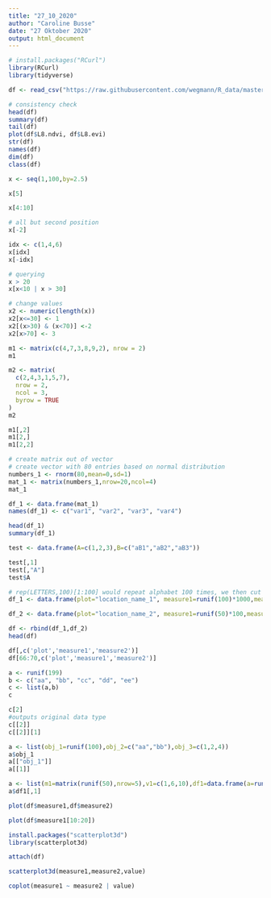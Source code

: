 ```yaml
---
title: "27_10_2020"
author: "Caroline Busse"
date: "27 Oktober 2020"
output: html_document
---
```


```r
# install.packages("RCurl")
library(RCurl)
library(tidyverse)

df <- read_csv("https://raw.githubusercontent.com/wegmann/R_data/master/Steigerwald_sample_points_all_data_subset_withNames.csv")

# consistency check
head(df)
summary(df)
tail(df)
plot(df$L8.ndvi, df$L8.evi)
str(df)
names(df)
dim(df)
class(df)

```
```r
x <- seq(1,100,by=2.5)

x[5]

x[4:10]

# all but second position
x[-2]

idx <- c(1,4,6)
x[idx]
x[-idx]

# querying
x > 20
x[x<10 | x > 30]

# change values
x2 <- numeric(length(x))
x2[x<=30] <- 1
x2[(x>30) & (x<70)] <-2
x2[x>70] <- 3

```


```r

m1 <- matrix(c(4,7,3,8,9,2), nrow = 2)
m1

m2 <- matrix(
  c(2,4,3,1,5,7),
  nrow = 2,
  ncol = 3,
  byrow = TRUE
)
m2

m1[,2]
m1[2,]
m1[2,2]

# create matrix out of vector
# create vector with 80 entries based on normal distribution
numbers_1 <- rnorm(80,mean=0,sd=1)
mat_1 <- matrix(numbers_1,nrow=20,ncol=4)
mat_1

df_1 <- data.frame(mat_1)
names(df_1) <- c("var1", "var2", "var3", "var4")

head(df_1)
summary(df_1)

```

```r

test <- data.frame(A=c(1,2,3),B=c("aB1","aB2","aB3"))

test[,1]
test[,"A"]
test$A

# rep(LETTERS,100)[1:100] would repeat alphabet 100 times, we then cut it to 100 values
df_1 <- data.frame(plot="location_name_1", measure1=runif(100)*1000,measure2=round(runif(100)*100),value=rnorm(100,2,1),ID=rep(LETTERS,100)[1:100])

df_2 <- data.frame(plot="location_name_2", measure1=runif(50)*100,measure2=round(runif(50)*10),value=rnorm(50),ID=rep(LETTERS,50)[1:50])

df <- rbind(df_1,df_2)
head(df)

df[,c('plot','measure1','measure2')]
df[66:70,c('plot','measure1','measure2')]


```

```r
a <- runif(199)
b <- c("aa", "bb", "cc", "dd", "ee")
c <- list(a,b)
c

c[2]
#outputs original data type
c[[2]]
c[[2]][1]

a <- list(obj_1=runif(100),obj_2=c("aa","bb"),obj_3=c(1,2,4))
a$obj_1
a[["obj_1"]]
a[[1]]

a <- list(m1=matrix(runif(50),nrow=5),v1=c(1,6,10),df1=data.frame(a=runif(100),b=rnorm(100)))
a$df1[,1]

```

```r
plot(df$measure1,df$measure2)

plot(df$measure1[10:20])

install.packages("scatterplot3d")
library(scatterplot3d)

attach(df)

scatterplot3d(measure1,measure2,value)

coplot(measure1 ~ measure2 | value)
```

